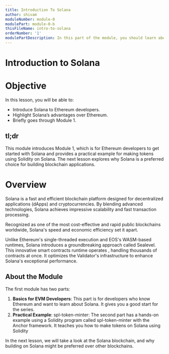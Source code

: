 ```yaml
---
title: Introduction To Solana
author: shivam
moduleNumber: module-0
modulePart: module-0-b
thisFileName: intro-to-solana
orderNumber: '1'
modulePartDescription: In this part of the module, you should learn about the fundamentals of Web3, the world's fastest blockchain, Solana, and why to build on Solana.
---
```


# Introduction to Solana

# Objective

In this lesson, you will be able to:

- Introduce Solana to Ethereum developers.
- Highlight Solana’s advantages over Ethereum.
- Briefly goes through Module 1.

## tl;dr

This module introduces Module 1, which is for Ethereum developers to get started with Solana and provides a practical example for making tokens using Solidity on Solana. The next lesson explores why Solana is a preferred choice for building blockchain applications.

# Overview

Solana is a fast and efficient blockchain platform designed for decentralized applications (dApps) and cryptocurrencies. By blending advanced technologies, Solana achieves impressive scalability and fast transaction processing.

Recognized as one of the most cost-effective and rapid public blockchains worldwide, Solana's speed and economic efficiency set it apart.

Unlike Ethereum's single-threaded execution and EOS's WASM-based runtimes, Solana introduces a groundbreaking approach called Sealevel. This innovative smart contracts runtime operates , handling thousands of contracts at once. It optimizes the Validator's infrastructure to enhance Solana's exceptional performance.

## About the Module

The first module has two parts:

1. **Basics for EVM Developers**: This part is for developers who know Ethereum and want to learn about Solana. It gives you a good start for the series.
2. **Practical Example**: spl-token-minter: The second part has a hands-on example using a Solidity program called spl-token-minter with the Anchor framework. It teaches you how to make tokens on Solana using Solidity

In the next lesson, we will take a look at the Solana blockchain, and why building on Solana might be preferred over other blockchains.